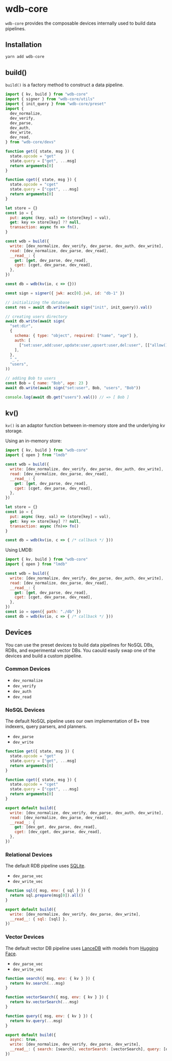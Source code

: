 # wdb-core

`wdb-core` provides the composable devices internally used to build data pipelines.

## Installation

```bash
yarn add wdb-core
```

## build()

`build()` is a factory method to construct a data pipeline.

```js
import { kv, build } from "wdb-core"
import { signer } from "wdb-core/utils"
import { init_query } from "wdb-core/preset"
import {
  dev_normalize,
  dev_verify,
  dev_parse,
  dev_auth,
  dev_write,
  dev_read,
} from "wdb-core/devs"

function get({ state, msg }) {
  state.opcode = "get"
  state.query = ["get", ...msg]
  return arguments[0]
}

function cget({ state, msg }) {
  state.opcode = "cget"
  state.query = ["cget", ...msg]
  return arguments[0]
}

let store = {}
const io = {
  put: async (key, val) => (store[key] = val),
  get: key => store[key] ?? null,
  transaction: async fn => fn(),
}

const wdb = build({
  write: [dev_normalize, dev_verify, dev_parse, dev_auth, dev_write],
  read: [dev_normalize, dev_parse, dev_read],
  __read__: {
    get: [get, dev_parse, dev_read],
    cget: [cget, dev_parse, dev_read],
  },
})

const db = wdb(kv(io, c => {}))

const sign = signer({ jwk: acc[0].jwk, id: "db-1" })

// initializing the database
const res = await db.write(await sign("init", init_query)).val()

// creating users directory
await db.write(await sign(
  "set:dir",
  {
    schema: { type: "object", required: ["name", "age"] },
    auth: [
      ["set:user,add:user,update:user,upsert:user,del:user", [["allow()"]]],
    ],
  },
  "_",
  "users",
))

// adding Bob to users
const Bob = { name: "Bob", age: 23 }
await db.write(await sign("set:user", Bob, "users", "Bob"))

console.log(await db.get("users").val()) // => [ Bob ]
```

## kv()

`kv()` is an adaptor function between in-memory store and the underlying kv storage.

Using an in-memory store:

```js
import { kv, build } from "wdb-core"
import { open } from "lmdb"

const wdb = build({
  write: [dev_normalize, dev_verify, dev_parse, dev_auth, dev_write],
  read: [dev_normalize, dev_parse, dev_read],
  __read__: {
    get: [get, dev_parse, dev_read],
    cget: [cget, dev_parse, dev_read],
  },
})

let store = {}
const io = {
  put: async (key, val) => (store[key] = val),
  get: key => store[key] ?? null,
  transaction: async (fn)=> fn()
}

const db = wdb(kv(io, c => { /* callback */ }))
```

Using LMDB:

```js
import { kv, build } from "wdb-core"
import { open } from "lmdb"

const wdb = build({
  write: [dev_normalize, dev_verify, dev_parse, dev_auth, dev_write],
  read: [dev_normalize, dev_parse, dev_read],
  __read__: {
    get: [get, dev_parse, dev_read],
    cget: [cget, dev_parse, dev_read],
  },
})
const io = open({ path: "./db" })
const db = wdb(kv(io, c => { /* callback */ }))
```


## Devices

You can use the preset devices to build data pipelines for NoSQL DBs, RDBs, and experimental vector DBs. You caould easily swap one of the devices and build a custom pipeline.

### Common Devices

- `dev_normalize`
- `dev_verify`
- `dev_auth`
- `dev_read`

### NoSQL Devices

The default NoSQL pipeline uses our own implementation of B+ tree indexers, query parsers, and planners.

- `dev_parse`
- `dev_write`

```js
function get({ state, msg }) {
  state.opcode = "get"
  state.query = ["get", ...msg]
  return arguments[0]
}

function cget({ state, msg }) {
  state.opcode = "cget"
  state.query = ["cget", ...msg]
  return arguments[0]
}

export default build({
  write: [dev_normalize, dev_verify, dev_parse, dev_auth, dev_write],
  read: [dev_normalize, dev_parse, dev_read],
  __read__: {
    get: [dev_get, dev_parse, dev_read],
    cget: [dev_cget, dev_parse, dev_read],
  },
})
```
### Relational Devices

The default RDB pipeline uses [SQLite](https://www.sqlite.org/).

- `dev_parse_vec`
- `dev_write_vec`

```js
function sql({ msg, env: { sql } }) {
  return sql.prepare(msg[0]).all()
}

export default build({
  write: [dev_normalize, dev_verify, dev_parse, dev_write],
  __read__: { sql: [sql] },
})
```

### Vector Devices

The default vector DB pipeline uses [LanceDB](https://lancedb.github.io/lancedb/) with models from [Hugging Face](https://huggingface.co/models).

- `dev_parse_vec`
- `dev_write_vec`

```js
function search({ msg, env: { kv } }) {
  return kv.search(...msg)
}

function vectorSearch({ msg, env: { kv } }) {
  return kv.vectorSearch(...msg)
}

function query({ msg, env: { kv } }) {
  return kv.query(...msg)
}

export default build({
  async: true,
  write: [dev_normalize, dev_verify, dev_parse, dev_write],
  __read__: { search: [search], vectorSearch: [vectorSearch], query: [query] },
})
```

